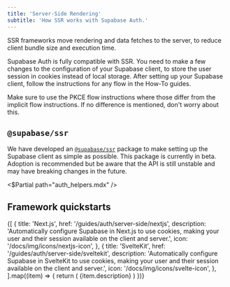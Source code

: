 ```yaml
---
title: 'Server-Side Rendering'
subtitle: 'How SSR works with Supabase Auth.'
---
```


SSR frameworks move rendering and data fetches to the server, to reduce client bundle size and execution time.

Supabase Auth is fully compatible with SSR. You need to make a few changes to the configuration of your Supabase client, to store the user session in cookies instead of local storage. After setting up your Supabase client, follow the instructions for any flow in the How-To guides.

<Admonition type="tip">

Make sure to use the PKCE flow instructions where those differ from the implicit flow instructions. If no difference is mentioned, don't worry about this.

</Admonition>

## `@supabase/ssr`

We have developed an [`@supabase/ssr`](https://www.npmjs.com/package/@supabase/ssr) package to make setting up the Supabase client as simple as possible. This package is currently in beta. Adoption is recommended but be aware that the API is still unstable and may have breaking changes in the future.

<$Partial
path="auth_helpers.mdx"
/>

## Framework quickstarts

<div className="grid grid-cols-[repeat(auto-fit,minmax(300px,1fr))] gap-6 mb-6 not-prose">
  {[
    {
      title: 'Next.js',
      href: '/guides/auth/server-side/nextjs',
      description:
        'Automatically configure Supabase in Next.js to use cookies, making your user and their session available on the client and server.',
      icon: '/docs/img/icons/nextjs-icon',
    },
    {
      title: 'SvelteKit',
      href: '/guides/auth/server-side/sveltekit',
      description:
        'Automatically configure Supabase in SvelteKit to use cookies, making your user and their session available on the client and server.',
      icon: '/docs/img/icons/svelte-icon',
    },
  ].map((item) => {
    return (
      <Link href={`${item.href}`} key={item.title} passHref>
        <GlassPanel title={item.title} background={false} icon={item.icon}>
          {item.description}
        </GlassPanel>
      </Link>
    )
  })}
</div>
